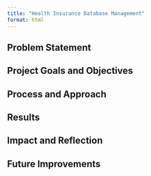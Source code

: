 ```yaml
---
title: "Health Insurance Database Management"
format: html
---
```


## Problem Statement

## Project Goals and Objectives

## Process and Approach

## Results

## Impact and Reflection

## Future Improvements